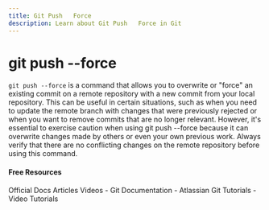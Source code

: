 ```yaml
---
title: Git Push   Force
description: Learn about Git Push   Force in Git
---
```


# git push --force

`git push --force` is a command that allows you to overwrite or "force" an existing commit on a remote repository with a new commit from your local repository. This can be useful in certain situations, such as when you need to update the remote branch with changes that were previously rejected or when you want to remove commits that are no longer relevant. However, it's essential to exercise caution when using git push --force because it can overwrite changes made by others or even your own previous work. Always verify that there are no conflicting changes on the remote repository before using this command.

#### Free Resources

<Tabs defaultValue="official">
<TabsList>
<TabsTrigger value="official">Official Docs</TabsTrigger>
<TabsTrigger value="article">Articles</TabsTrigger>
<TabsTrigger value="video">Videos</TabsTrigger>
</TabsList>

<TabsContent value="official">
- <Link href="https://git-scm.com/docs">Git Documentation</Link>
</TabsContent>
<TabsContent value="article">
- <Link href="https://www.atlassian.com/git/tutorials">Atlassian Git Tutorials</Link>
</TabsContent>
<TabsContent value="video">
- <Link href="https://www.youtube.com/results?search_query=git+git-push---force+tutorial">Video Tutorials</Link>
</TabsContent>
</Tabs>

<Outlet path="3-git-branching/remote/git-push---force" />

